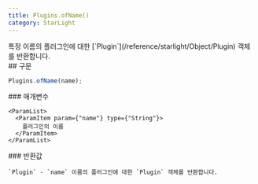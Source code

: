 ```yaml
---
title: Plugins.ofName()
category: StarLight
---
```


<Section>
  특정 이름의 플러그인에 대한 [`Plugin`](/reference/starlight/Object/Plugin) 객체를 반환합니다.
</Section>
<Section>
  ## 구문

  ~~~js
  Plugins.ofName(name);
  ~~~

  <Section>
    ### 매개변수

    <ParamList>
      <ParamItem param={"name"} type={"String"}>
        플러그인의 이름
      </ParamItem>
    </ParamList>
  </Section>
  <Section>
    ### 반환값

    `Plugin` - `name` 이름의 플러그인에 대한 `Plugin` 객체를 반환합니다.
  </Section>
</Section>